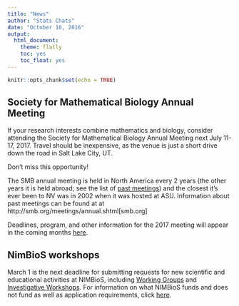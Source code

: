 ```yaml
---
title: "News"
author: "Stats Chats"
date: "October 10, 2016"
output: 
  html_document: 
    theme: flatly
    toc: yes
    toc_float: yes
---
```


```r
knitr::opts_chunk$set(echo = TRUE)
```


## Society for Mathematical Biology Annual Meeting 

If your research interests combine mathematics and biology, consider attending the Society for Mathematical Biology Annual Meeting next July 11-17, 2017. Travel should be inexpensive, as the venue is just a short drive down the road in Salt Lake City, UT. 

Don't miss this opportunity! 

The SMB annual meeting is held in North America every 2 years (the other years it is held abroad; see the list of [past meetings](smb.org)) and the closest it's ever been to NV was in 2002 when it was hosted at ASU. Information about past meetings can be found at at http://smb.org/meetings/annual.shtml[smb.org]

Deadlines, program, and other information for the 2017 meeting will appear in the coming months [here](http://www.smb2017.org).

## NimBioS workshops

March 1 is the next deadline for submitting requests for new scientific and educational activities at NIMBioS, including [Working Groups](http://r20.rs6.net/tn.jsp?f=001RV57oNxCgpuYpeHO4JuWsIZda1dJXiu5JsaduWMbyyjINhphlcADwzScL5TKKdaOoVRa5jq882URPxDCAWKUc_KxVfxX4bJN_cjrFPopnr6MpNwIBfBLPspvbJB_wqQu1aWds5ZgMBZEieIFhE0jYxYMpCrBTLcxyxAtGVykdW0=&c=cruUh25-MaAIYaLUh5vwqP9ElLMmApAIBM0m3KVIujw-YuccAVp6WQ==&ch=KwxJxFoqyxAQ3AJp8cxoPDJQrS8YM7ViXsqxHhl5lqCJahIdeOYWfQ==) and [Investigative Workshops](http://r20.rs6.net/tn.jsp?f=001RV57oNxCgpuYpeHO4JuWsIZda1dJXiu5JsaduWMbyyjINhphlcADw4J9P9bMCIps0RkPehZLZH435n16APQVjH8mFQOweb--sQtnZN5WJJZbRENcyTf9XyjLfK8hqHDJFTM4WlL2cV-4BzVx25w3Xr0UJvBx__wF2rZev-HA8UM=&c=cruUh25-MaAIYaLUh5vwqP9ElLMmApAIBM0m3KVIujw-YuccAVp6WQ==&ch=KwxJxFoqyxAQ3AJp8cxoPDJQrS8YM7ViXsqxHhl5lqCJahIdeOYWfQ==). For information on what NIMBioS funds and does not fund as well as application requirements, click [here](http://r20.rs6.net/tn.jsp?f=001RV57oNxCgpuYpeHO4JuWsIZda1dJXiu5JsaduWMbyyjINhphlcADw8ONeyzG27s-9mxDFrnL3sBqx__sjgVvjGGMflPC-TeaGAMSEZgWOW7U7q1yp4LHG5FDTx11NIt4IQjn4WnJ9onbhfanlZOb18X6OO04bTQF40ktzWYdvDw=&c=cruUh25-MaAIYaLUh5vwqP9ElLMmApAIBM0m3KVIujw-YuccAVp6WQ==&ch=KwxJxFoqyxAQ3AJp8cxoPDJQrS8YM7ViXsqxHhl5lqCJahIdeOYWfQ==).


